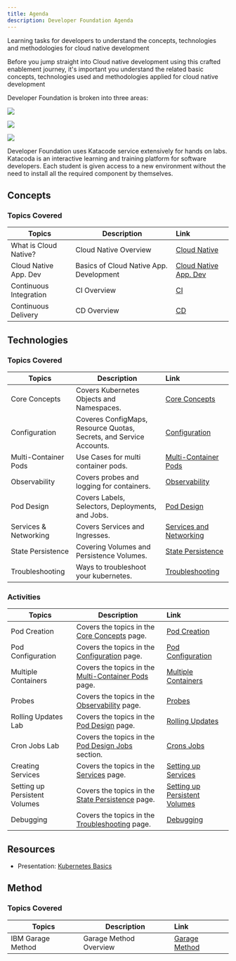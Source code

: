 ```yaml
---
title: Agenda
description: Developer Foundation Agenda
---
```


<PageDescription>

Learning tasks for developers to understand the concepts, technologies and methodologies for cloud native development

</PageDescription>

Before you jump straight into Cloud native development using this crafted enablement journey, it's important you understand the related basic concepts, technologies used and methodologies applied for cloud native development

Developer Foundation is broken into three areas: 
<Row>

<Column colLg={4} colMd={4} noGutterMdLeft>
<ArticleCard
    color="dark"
    title="Concepts"
    subTitle="Principles of cloud, cloud native development & deployment"
    href="developer-foundation#concepts"
    >

![](./images/sysadmins.jpg)

</ArticleCard>
</Column>

<Column colLg={4} colMd={4} noGutterMdLeft>
<ArticleCard
    color="dark"
    title="Technology"
    subTitle="Basics of Containers, Kubernetes/Openshift"
    href="developer-foundation#technologies"
    >

![](./images/code2.jpg)

</ArticleCard>
</Column>

<Column colLg={4} colMd={4} noGutterMdLeft>
<ArticleCard
    color="dark"
    title="Methodology"
    subTitle="IBM Garage Method"
    href="developer-foundation#method"
    >

![](./images/code1.jpg)

</ArticleCard>
</Column>

</Row>

<InlineNotification>
Developer Foundation uses Katacode service extensively for hands on labs. Katacoda is an interactive learning and training platform for software developers. Each student is given access to a new environment without the need to install all the required component by themselves.
</InlineNotification>

## Concepts
### Topics Covered

| Topics                          | Description         | Link        |
| --------------------------------| ------------------  |:----------- |
| What is Cloud Native? | Cloud Native Overview | [Cloud Native](/concepts/cloud-native-overview/) |
| Cloud Native App. Dev  | Basics of Cloud Native App. Development | [Cloud Native App. Dev](/concepts/cloud-native-app-dev/) |
| Continuous Integration | CI Overview | [CI](/concepts/continuous-integration/) |
| Continuous Delivery | CD Overview | [CD](/concepts/continuous-delivery/) |

## Technologies
### Topics Covered

| Topics                          | Description         | Link        |
| --------------------------------| ------------------  |:----------- |
| Core Concepts | Covers Kubernetes Objects and Namespaces. | [Core Concepts](/kubernetes/core-concepts/) |
| Configuration | Coveres ConfigMaps, Resource Quotas, Secrets, and Service Accounts. | [Configuration](/kubernetes/configuration/) |
| Multi-Container Pods | Use Cases for multi container pods. | [Multi-Container Pods](/kubernetes/multi-container-pods/) |
| Observability | Covers probes and logging for containers. | [Observability](/kubernetes/observability/) |
| Pod Design | Covers Labels, Selectors, Deployments, and Jobs.| [Pod Design](/kubernetes/pod-design/) |
| Services & Networking | Covers Services and Ingresses.  | [Services and Networking](/kubernetes/services-networking/) |
| State Persistence| Covering Volumes and Persistence Volumes. | [State Persistence](/kubernetes/state-persistence/) |
| Troubleshooting| Ways to troubleshoot your kubernetes. | [Troubleshooting](/kubernetes/troubleshooting/) |

### Activities

| Topics                            | Description         | Link        |
| --------------------------------| ------------------  |:----------- |
| Pod Creation | Covers the topics in the [Core Concepts](/kubernetes/core-concepts/) page. | [Pod Creation](/kubernetes/activities/labs/lab1) |
| Pod Configuration | Covers the topics in the [Configuration](/kubernetes/configuration/) page. | [Pod Configuration](/kubernetes/activities/labs/lab2) |
| Multiple Containers | Covers the topics in the [Multi-Container Pods](/kubernetes/multi-container-pods/) page.| [Multiple Containers](/kubernetes/activities/labs/lab3) |
| Probes | Covers the topics in the [Observability](/kubernetes/observability/) page. | [Probes](/kubernetes/activities/labs/lab4) |
| Rolling Updates Lab | Covers the topics in the [Pod Design](/kubernetes/pod-design/) page.  | [Rolling Updates](/kubernetes/activities/labs/lab6) |
| Cron Jobs Lab | Covers the topics in the [Pod Design Jobs](/kubernetes/pod-design#jobs-and-cronjobs) section. | [Crons Jobs](/kubernetes/activities/labs/lab7) |
| Creating Services | Covers the topics in the [Services](/kubernetes/services-networking/) page. | [Setting up Services](/kubernetes/activities/labs/lab8) |
| Setting up Persistent Volumes | Covers the topics in the [State Persistence](/kubernetes/state-persistence/) page. | [Setting up Persistent Volumes](/kubernetes/activities/labs/lab10) |
| Debugging | Covers the topics in the [ Troubleshooting](/kubernetes/troubleshooting/) page.  | [Debugging](/kubernetes/activities/labs/lab5) |

## Resources

- Presentation: [Kubernetes Basics](/slides/03-Kubernetes-Basics.pdf)

## Method
### Topics Covered

| Topics                          | Description         | Link        |
| --------------------------------| ------------------  |:----------- |
| IBM Garage Method | Garage Method  Overview | [Garage Method](/activation/garage-development/) |
